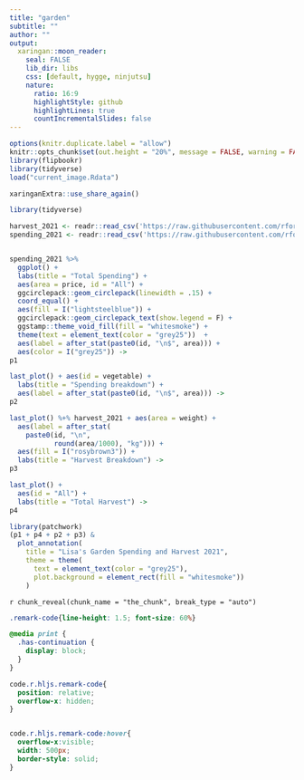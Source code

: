 ```yaml
---
title: "garden"
subtitle: ""
author: ""
output:
  xaringan::moon_reader:
    seal: FALSE
    lib_dir: libs
    css: [default, hygge, ninjutsu]
    nature:
      ratio: 16:9
      highlightStyle: github
      highlightLines: true
      countIncrementalSlides: false
---
```




```r
options(knitr.duplicate.label = "allow")
knitr::opts_chunk$set(out.height = "20%", message = FALSE, warning = FALSE, comment = "", cache = F)
library(flipbookr)
library(tidyverse)
load("current_image.Rdata")
```


```r
xaringanExtra::use_share_again()
```


```r
library(tidyverse)

harvest_2021 <- readr::read_csv('https://raw.githubusercontent.com/rfordatascience/tidytuesday/master/data/2024/2024-05-28/harvest_2021.csv')
spending_2021 <- readr::read_csv('https://raw.githubusercontent.com/rfordatascience/tidytuesday/master/data/2024/2024-05-28/spending_2021.csv')


spending_2021 %>% 
  ggplot() + 
  labs(title = "Total Spending") +
  aes(area = price, id = "All") + 
  ggcirclepack::geom_circlepack(linewidth = .15) + 
  coord_equal() + 
  aes(fill = I("lightsteelblue")) +
  ggcirclepack::geom_circlepack_text(show.legend = F) +
  ggstamp::theme_void_fill(fill = "whitesmoke") + 
  theme(text = element_text(color = "grey25"))  + 
  aes(label = after_stat(paste0(id, "\n$", area))) + 
  aes(color = I("grey25")) -> 
p1

last_plot() + aes(id = vegetable) + 
  labs(title = "Spending breakdown") + 
  aes(label = after_stat(paste0(id, "\n$", area))) ->
p2

last_plot() %+% harvest_2021 + aes(area = weight) + 
  aes(label = after_stat(
    paste0(id, "\n", 
           round(area/1000), "kg"))) +
  aes(fill = I("rosybrown3")) + 
  labs(title = "Harvest Breakdown") ->
p3

last_plot() +
  aes(id = "All") + 
  labs(title = "Total Harvest") ->
p4

library(patchwork)
(p1 + p4 + p2 + p3) &
  plot_annotation(
    title = "Lisa's Garden Spending and Harvest 2021", 
    theme = theme(
      text = element_text(color = "grey25"),
      plot.background = element_rect(fill = "whitesmoke"))
    )

```

`r chunk_reveal(chunk_name = "the_chunk", break_type = "auto")`



```css
.remark-code{line-height: 1.5; font-size: 60%}

@media print {
  .has-continuation {
    display: block;
  }
}

code.r.hljs.remark-code{
  position: relative;
  overflow-x: hidden;
}


code.r.hljs.remark-code:hover{
  overflow-x:visible;
  width: 500px;
  border-style: solid;
}
```

